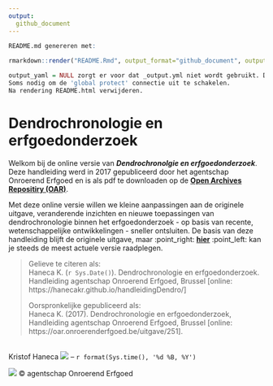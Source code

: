 ```yaml
---
output: 
  github_document
---
```


```r
README.md genereren met:
     
rmarkdown::render("README.Rmd", output_format="github_document", output_yaml = NULL)

output_yaml = NULL zorgt er voor dat _output.yml niet wordt gebruikt. Deze laatste is op maat van Bookdown.
Soms nodig om de 'global protect' connectie uit te schakelen.
Na rendering README.html verwijderen.
```


# Dendrochronologie en erfgoedonderzoek

Welkom bij de online versie van ***Dendrochronolgie en erfgoedonderzoek***. Deze handleiding werd in 2017 gepubliceerd door
het agentschap Onroerend Erfgoed en is als pdf te downloaden op de [**Open Archives Repositiry (OAR)**](https://oar.onroerenderfgoed.be/item/437).

Met deze online versie willen we kleine aanpassingen aan de originele uitgave, veranderende inzichten en nieuwe toepassingen van dendrochronologie binnen het erfgoedonderzoek - op basis van recente, wetenschappelijke ontwikkelingen - sneller ontsluiten. De basis van deze handleiding blijft de originele uitgave, maar :point_right: [**hier**](https://hanecakr.github.io/handleidingDendro/) :point_left: kan je steeds de meest actuele versie raadplegen.

> Gelieve te citeren als: <br/> 
Haneca K. (`r Sys.Date()`). Dendrochronologie en erfgoedonderzoek. Handleiding agentschap Onroerend Erfgoed, Brussel  [online: https://hanecakr.github.io/handleidingDendro/]
>
> Oorspronkelijke gepubliceerd als: <br/>
Haneca K. (2017). Dendrochronologie en erfgoedonderzoek, Handleiding agentschap Onroerend Erfgoed, Brussel [online: https://oar.onroerenderfgoed.be/uitgave/251].



 <br/>
Kristof Haneca [![](https://orcid.org/sites/default/files/images/orcid_16x16.png)](https://orcid.org/0000-0002-7719-8305)
 -- `r format(Sys.time(), '%d %B, %Y')`<br/>

 
 ![](./figuren/cover.jpg)
 &copy; agentschap Onroerend Erfgoed
